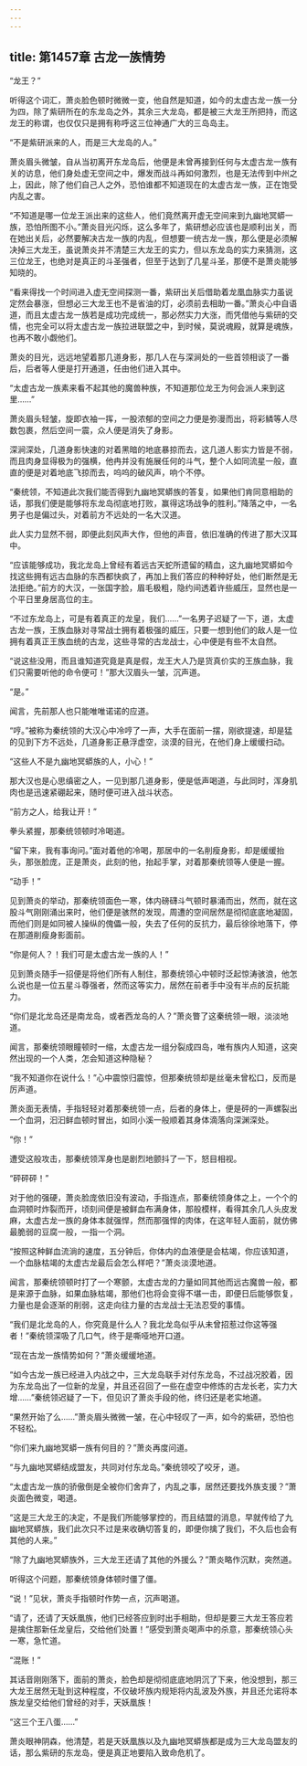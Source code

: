 ```yaml
---
---
---
```

title: 第1457章 古龙一族情势
---



“龙王？”

听得这个词汇，萧炎脸色顿时微微一变，他自然是知道，如今的太虚古龙一族一分为四，除了紫研所在的东龙岛之外，其余三大龙岛，都是被三大龙王所把持，而这龙王的称谓，也仅仅只是拥有称呼这三位神通广大的三岛岛主。

“不是紫研派来的人，而是三大龙岛的人。”

萧炎眉头微皱，自从当初离开东龙岛后，他便是未曾再接到任何与太虚古龙一族有关的访息，他们身处虚无空间之中，爆发而战斗再如何激烈，也是无法传到中州之上，因此，除了他们自己人之外，恐怕谁都不知道现在的太虚古龙一族，正在饱受内乱之害。

“不知道是哪一位龙王派出来的这些人，他们竟然离开虚无空间来到九幽地冥蟒一族，恐怕所图不小。”萧炎目光闪烁，这么多年了，紫研想必应该也是顺利出关，而在她出关后，必然要解决古龙一族的内乱，但想要一统古龙一族，那么便是必须解决掉三大龙王，虽说萧炎并不清楚三大龙王的实力，但以东龙岛的实力来猜测，这三位龙王，也绝对是真正的斗圣强者，但至于达到了几星斗圣，那便不是萧炎能够知晓的。

“看来得找一个时间进入虚无空间探测一番，紫研出关后借助着龙凰血脉实力虽说定然会暴涨，但想必三大龙王也不是省油的灯，必须前去相助一番。”萧炎心中自语道，而且太虚古龙一族若是成功完成统一，那必然实力大涨，而凭借他与紫研的交情，也完全可以将太虚古龙一族拉进联盟之中，到时候，莫说魂殿，就算是魂族，也再不敢小觑他们。

萧炎的目光，远远地望着那几道身影，那几人在与深涧处的一些首领相谈了一番后，后者等人便是打开通道，任由他们进入其中。

“太虚古龙一族素来看不起其他的魔兽种族，不知道那位龙王为何会派人来到这里……”

萧炎眉头轻皱，旋即衣袖一挥，一股浓郁的空间之力便是弥漫而出，将彩鳞等人尽数包裹，然后空间一震，众人便是消失了身影。

深涧深处，几道身影快速的对着黑暗的地底暴掠而去，这几道人影实力皆是不弱，而且肉身显得极为的强横，他冉并没有施展任何的斗气，整个人如同流星一般，直直的便是对着地底飞掠而去，呜呜的破风声，响个不停。

“秦统领，不知道此次我们能否得到九幽地冥蟒族的答复，如果他们肯同意相助的话，那我们便是能够将东龙岛彻底地打败，赢得这场战争的胜利。”降落之中，一名男子也是偏过头，对着前方不远处的一名大汉道。

此人实力显然不弱，即便此刻风声大作，但他的声音，依旧准确的传进了那大汉耳中。

“应该能够成功，我北龙岛上曾经有着远古天蛇所遗留的精血，这九幽地冥蟒如今找这些拥有远古血脉的东西都快疯了，再加上我们答应的种种好处，他们断然是无法拒绝。”前方的大汉，一张国字脸，眉毛极粗，隐约间透着许些威压，显然也是一个平日里身居高位的主。

“不过东龙岛上，可是有着真正的龙皇，我们……”一名男子迟疑了一下，道，太虚古龙一族，王族血脉对寻常战士拥有着极强的威压，只要一想到他们的敌人是一位拥有着真正王族血统的古龙，这些寻常的古龙战士，心中便是有些不太自然。

“说这些没用，而且谁知道究竟是真是假，龙王大人乃是货真价实的王族血脉，我们只需要听他的命令便可！”那大汉眉头一皱，沉声道。

“是。”

闻言，先前那人也只能唯唯诺诺的应道。

“哼。”被称为秦统领的大汉心中冷哼了一声，大手在面前一摆，刚欲提速，却是猛的见到下方不远处，几道身影正悬浮虚空，淡漠的目光，在他们身上缓缓扫动。

“这些人不是九幽地冥蟒族的人，小心！”

那大汉也是心思缜密之人，一见到那几道身影，便是低声喝道，与此同时，浑身肌肉也是迅速紧硼起来，随时便可进入战斗状态。

“前方之人，给我让开！”

拳头紧握，那秦统领顿时冷喝道。

“留下来，我有事询问。”面对着他的冷喝，那居中的一名削瘦身影，却是缓缓抬头，那张脸庞，正是萧炎，此刻的他，抬起手掌，对着那秦统领等人便是一握。

“动手！”

见到萧炎的举动，那秦统领面色一寒，体内磅礴斗气顿时暴涌而出，然而，就在这股斗气刚刚涌出来时，他们便是骇然的发现，周遭的空间居然是彻彻底底地凝固，而他们则是如同被人操纵的傀儡一般，失去了任何的反抗力，最后徐徐地落下，停在那道削瘦身影面前。

“你是何人？！我们可是太虚古龙一族的人！”

见到萧炎随手一招便是将他们所有人制住，那奏统领心中顿时泛起惊涛骇浪，他怎么说也是一位五星斗尊强者，然而这等实力，居然在前者手中没有半点的反抗能力。

“你们是北龙岛还是南龙岛，或者西龙岛的人？”萧炎瞥了这秦统领一眼，淡淡地道。

闻言，那秦统领眼瞳顿时一缩，太虚古龙一组分裂成四岛，唯有族内人知道，这突然出现的一个人类，怎会知道这种隐秘？

“我不知道你在说什么！”心中震惊归震惊，但那秦统领却是丝毫未曾松口，反而是厉声道。

萧炎面无表情，手指轻轻对着那秦统领一点，后者的身体上，便是砰的一声螺裂出一个血洞，汩汩鲜血顿时冒出，如同小溪一般顺着其身体滴落向深渊深处。

“你！”

遭受这般攻击，那秦统领浑身也是剧烈地颤抖了一下，怒目相视。

“砰砰砰！”

对于他的强硬，萧炎脸庞依旧没有波动，手指连点，那秦统领身体之上，一个个的血洞顿时炸裂而开，顷刻间便是被鲜血布满身体，那般模样，看得其余几人头皮发麻，太虚古龙一族的身体本就强悍，然而那强悍的肉体，在这年轻人面前，就仿佛最脆弱的豆腐一般，一指一个洞。

“按照这种鲜血流淌的速度，五分钟后，你体内的血液便是会枯竭，你应该知道，一个血脉枯竭的太虚古龙最后会怎么样吧？”萧炎淡漠地道。

闻言，那秦统领顿时打了一个寒颤，太虚古龙的力量如同其他而远古魔兽一般，都是来源于血脉，如果血脉枯竭，那他们也将会变得不堪一击，即便日后能够恢复，力量也是会逐渐的削弱，这走向往力量的古龙战士无法忍受的事情。

“我们是北龙岛的人，你究竟是什么人？我北龙岛似乎从未曾招惹过你这等强者！”秦统领深吸了几口气，终于是嘶哑地开口道。

“现在古龙一族情势如何？”萧炎缓缓地道。

“如今古龙一族已经进入内战之中，三大龙岛联手对付东龙岛，不过战况胶着，因为东龙岛出了一位新的龙皇，并且还召回了一些在虚空中修炼的古龙长老，实力大增……”秦统领迟疑了一下，但见识了萧炎手段的他，终归还是老实地道。

“果然开始了么……”萧炎眉头微微一皱，在心中轻叹了一声，如今的紫研，恐怕也不轻松。

“你们来九幽地冥蟒一族有何目的？”萧炎再度问道。

“与九幽地冥蟒结成盟友，共同对付东龙岛。”秦统领咬了咬牙，道。

“太虚古龙一族的骄傲倒是全被你们舍弃了，内乱之事，居然还要找外族支援？”萧炎面色微变，喝道。

“这是三大龙王的决定，不是我们所能够掌控的，而且结盟的消息，早就传给了九幽地冥蟒族，我们此次只不过是来收确切答复的，即便你擒了我们，不久后也会有其他的人来。”

“除了九幽地冥蟒族外，三大龙王还请了其他的外援么？”萧炎略作沉默，突然道。

听得这个问题，那秦统领身体顿时僵了僵。

“说！”见状，萧炎手指顿时作势一点，沉声喝道。

“请了，还请了天妖凰族，他们已经答应到时出手相助，但却是要三大龙王答应若是擒住那新任龙皇后，交给他们处置！”感受到萧炎喝声中的杀意，那秦统领心头一寒，急忙道。

“混账！”

其话音刚刚落下，面前的萧炎，脸色却是彻彻底底地阴沉了下来，他没想到，那三大龙王居然无耻到这种程度，不仅破坏族内规矩将内乱波及外族，并且还允诺将本族龙皇交给他们曾经的对手，天妖凰族！

“这三个王八蛋……”

萧炎眼神阴森，他清楚，若是天妖凰族以及九幽地冥蟒族都是成为三大龙岛盟友的话，那么紫研的东龙岛，便是真正地要陷入致命危机了。